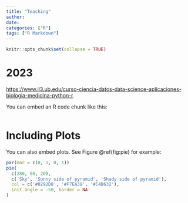 ```yaml
---
title: "Teaching"
author: 
date: 
categories: ["R"]
tags: ["R Markdown"]
---
```


```r
knitr::opts_chunk$set(collapse = TRUE)
```

# 2023

 <https://www.il3.ub.edu/curso-ciencia-datos-data-science-aplicaciones-biologia-medicina-python-r>.

You can embed an R code chunk like this:

```r
```

# Including Plots

You can also embed plots. See Figure \@ref(fig:pie) for example:

```r
par(mar = c(0, 1, 0, 1))
pie(
  c(280, 60, 20),
  c('Sky', 'Sunny side of pyramid', 'Shady side of pyramid'),
  col = c('#0292D8', '#F7EA39', '#C4B632'),
  init.angle = -50, border = NA
)
```
